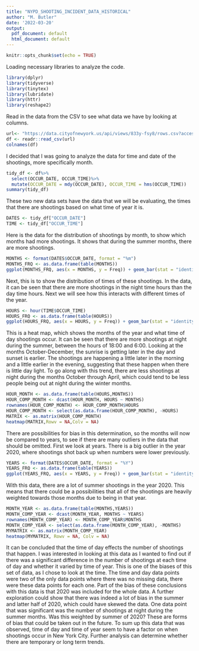 ---
title: "NYPD_SHOOTING_INCIDENT_DATA_HISTORICAL"
author: "M. Butler"
date: '2022-03-20'
output:
  pdf_document: default
  html_document: default
---

```{r setup, include=FALSE}
knitr::opts_chunk$set(echo = TRUE)
```
Loading necessary libraries to analyze the code. 
```{r libraries }
library(dplyr)
library(tidyverse)
library(tinytex)
library(lubridate)
library(httr)
library(reshape2)
```



Read in the data from the CSV to see what data we have by looking at columns. 

```{r import_data, message = FALSE}
url<- "https://data.cityofnewyork.us/api/views/833y-fsy8/rows.csv?accessType=DOWNLOAD"
df <- readr::read_csv(url)
colnames(df)
```
I decided that I was going to analyze the data for time and date of the shootings, more specifically month.  

```{r tidy_data}
tidy_df <- df%>%
  select(OCCUR_DATE, OCCUR_TIME)%>%
  mutate(OCCUR_DATE = mdy(OCCUR_DATE), OCCUR_TIME = hms(OCCUR_TIME))
summary(tidy_df)
```

These two new data sets have the data that we will be evaluating, the times that there are shootings based on what time of year it is. 
```{r new_data_sets}
DATES <- tidy_df["OCCUR_DATE"]
TIME <- tidy_df["OCCUR_TIME"]
```



Here is the data for the distribution of shootings by month, to show which months had more shootings. It shows that during the summer months, there are more shootings. 
```{r}
MONTHS <- format(DATES$OCCUR_DATE, format = "%m")
MONTHS_FRQ <- as.data.frame(table(MONTHS))
ggplot(MONTHS_FRQ, aes(x = MONTHS, y = Freq)) + geom_bar(stat = "identity")
```
Next, this is to show the distribution of times of these shootings. In the data, it can be seen that there are more shootings in the night time hours than the day time hours. Next we will see how this interacts with different times of the year. 
```{r}
HOURS <- hour(TIME$OCCUR_TIME)
HOURS_FRQ <- as.data.frame(table(HOURS))
ggplot(HOURS_FRQ, aes(x = HOURS, y = Freq)) + geom_bar(stat = "identity")
```
This is a heat map, which shows the months of the year and what time of day shootings occur. It can be seen that there are more shootings at night during the summer, between the hours of 18:00 and 6:00. Looking at the months October-December, the sunrise is getting later in the day and sunset is earlier. The shootings are happening a little later in the morning and a little earlier in the evening, suggesting that these happen when there is little day light. To go along with this trend, there are less shootings at night during the months October through April, which could tend to be less people being out at night during the winter months. 
```{r HOUR_COMP_MONTH}
HOUR_MONTH <- as.data.frame(table(HOURS,MONTHS))
HOUR_COMP_MONTH <- dcast(HOUR_MONTH, HOURS ~ MONTHS)
rownames(HOUR_COMP_MONTH) <- HOUR_COMP_MONTH$HOURS
HOUR_COMP_MONTH <- select(as.data.frame(HOUR_COMP_MONTH), -HOURS)
MATRIX <- as.matrix(HOUR_COMP_MONTH)
heatmap(MATRIX,Rowv = NA,Colv = NA)
```

There are possibilities for bias in this determination, so the months will now be compared to years, to see if there are many outliers in the data that should be omitted. First we look at years. There is a big outlier in the year 2020, where shootings shot back up when numbers were lower previously. 

```{r}
YEARS <- format(DATES$OCCUR_DATE, format = "%Y")
YEARS_FRQ <- as.data.frame(table(YEARS))
ggplot(YEARS_FRQ, aes(x = YEARS, y = Freq)) + geom_bar(stat = "identity")
```

With this data, there are a lot of summer shootings in the year 2020. This means that there could be a possibilities that all of the shootings are heavily weighted towards those months due to being in that year. 

```{r}
MONTH_YEAR <- as.data.frame(table(MONTHS,YEARS))
MONTH_COMP_YEAR <- dcast(MONTH_YEAR, MONTHS ~ YEARS)
rownames(MONTH_COMP_YEAR) <- MONTH_COMP_YEAR$MONTHS
MONTH_COMP_YEAR <- select(as.data.frame(MONTH_COMP_YEAR), -MONTHS)
MYMATRIX <- as.matrix(MONTH_COMP_YEAR)
heatmap(MYMATRIX, Rowv = NA, Colv = NA)
```

It can be concluded that the time of day effects the number of shootings that happen. I was interested in looking at this data as I wanted to find out if there was a significant difference in the number of shootings at each time of day and whether it varied by time of year. This is one of the biases of this set of data, as I chose to look at the time. The time and day data points were two of the only data points where there was no missing data, there were these data points for each one. 
Part of the bias of these conclusions with this data is that 2020 was included for the whole data. A further exploration could show that there was indeed a lot of bias in the summer and latter half of 2020, which could have skewed the data. One data point that was significant was the number of shootings at night during the summer months. Was this weighted by summer of 2020? These are forms of bias that could be taken out in the future. 
To sum up this data that was observed, time of day and time of year seem to have a factor on when shootings occur in New York City. Further analysis can determine whether there are temporary or long term trends. 

